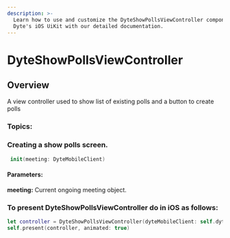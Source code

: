 ```yaml
---
description: >-
  Learn how to use and customize the DyteShowPollsViewController component in
  Dyte's iOS UiKit with our detailed documentation.
---
```


# DyteShowPollsViewController

## Overview

A view controller used to show list of existing polls and a button to create polls

### Topics:

### Creating a show polls screen.

```swift
 init(meeting: DyteMobileClient)
```

#### Parameters:

**meeting:** Current ongoing meeting object.

### To present DyteShowPollsViewController do in iOS as follows:

```swift
let controller = DyteShowPollsViewController(dyteMobileClient: self.dyteMobileClient)
self.present(controller, animated: true)
```

<head>
  <title>iOS DyteShowPollsViewController</title>
</head>
